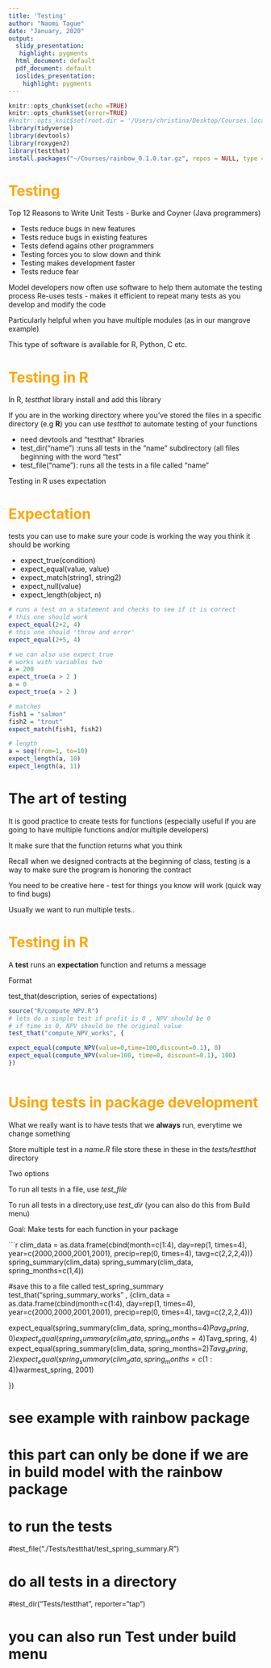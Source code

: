 ```yaml
---
title: 'Testing'
author: "Naomi Tague"
date: "January, 2020"
output:
  slidy_presentation:
   highlight: pygments
  html_document: default
  pdf_document: default
  ioslides_presentation:
    highlight: pygments
---
```


```r
knitr::opts_chunk$set(echo =TRUE)
knitr::opts_chunk$set(error=TRUE)
#knitr::opts_knit$set(root.dir = '/Users/christina/Desktop/Courses.local/ESM262n/docs/packages')
library(tidyverse)
library(devtools)
library(roxygen2)
library(testthat)
install.packages("~/Courses/rainbow_0.1.0.tar.gz", repos = NULL, type = "source")

```



# <span style="color:orange">Testing</span>

Top 12 Reasons to Write Unit Tests - Burke and Coyner (Java programmers)



* Tests reduce bugs in new features
* Tests reduce bugs in existing features
* Tests defend agains other programmers
* Testing forces you to slow down and think
* Testing makes development faster
* Tests reduce fear

Model developers now often use software to help them automate the testing process
Re-uses tests - makes it efficient to repeat many tests as you develop and modify the code 

Particularly helpful when you have multiple modules (as in our mangrove example)

This type of software is available for R, Python, C etc.

# <span style="color:orange">Testing in R</span>

In R, *testthat* library 
install and add this library

If you are in the working directory where you’ve stored the files in a specific directory (e.g **R**) you can use *testthat* to automate testing of your functions

* need devtools and “testthat” libraries
* test_dir(“name”) :runs all tests in the “name” subdirectory  (all files beginning with the word “test”
* test_file(“name”): runs all  the tests in a file called “name”

Testing in R uses expectation

# <span style="color:orange">Expectation</span>


tests you can use to make sure your code is working the way you think it should be working

* expect_true(condition)
* expect_equal(value, value)
* expect_match(string1, string2)
* expect_null(value)
* expect_length(object, n)



```r


# runs a test on a statement and checks to see if it is correct
# this one should work
expect_equal(2+2, 4)
# this one should 'throw and error'
expect_equal(2+5, 4)

# we can also use expect_true
# works with variables two
a = 200
expect_true(a > 2 )
a = 0
expect_true(a > 2 )

# matches
fish1 = "salmon"
fish2 = "trout"
expect_match(fish1, fish2)

# length
a = seq(from=1, to=10)
expect_length(a, 10)
expect_length(a, 11)

```

# The art of testing

It is good practice to create tests for functions (especially
useful if you are going to have multiple functions and/or multiple developers)

It make sure that the function returns what you think

Recall when we designed contracts at the beginning of class, testing is a way to make sure the program is honoring the contract

You need to be creative here - test for things you know will work (quick way to find bugs)

Usually we want to run multiple tests..

# <span style="color:orange">Testing in R</span>


A **test** runs an **expectation** function and returns a message

Format

test_that(description, series of expectations)
```r


source("R/compute_NPV.R")
# lets do a simple test if profit is 0 , NPV should be 0
# if time is 0, NPV should be the original value
test_that("compute_NPV_works", {

expect_equal(compute_NPV(value=0,time=100,discount=0.1), 0)
expect_equal(compute_NPV(value=100, time=0, discount=0.1), 100)
})



```
# <span style="color:orange">Using tests in package development</span>

What we really want is to have tests that we **always** run, everytime we change something


Store multiple test in a *name.R* file  store these in these in the *tests/testthat* directory

Two options

To run all tests in a file, use *test_file*


To run all tests in a directory,use *test_dir*  (you can also do this from Build menu)



Goal: Make tests for each function in your package

```r
clim_data = as.data.frame(cbind(month=c(1:4), day=rep(1, times=4), year=c(2000,2000,2001,2001), 
                                 precip=rep(0, times=4), tavg=c(2,2,2,4)))
spring_summary(clim_data)
spring_summary(clim_data, spring_months=c(1,4))

#save this to a file called test_spring_summary
test_that("spring_summary_works" ,
{clim_data = as.data.frame(cbind(month=c(1:4), day=rep(1, times=4), year=c(2000,2000,2001,2001), 
                                 precip=rep(0, times=4), tavg=c(2,2,2,4)))

expect_equal(spring_summary(clim_data, spring_months=4)$Pavg_spring,0)
expect_equal(spring_summary(clim_data, spring_months=4)$Tavg_spring, 4)
expect_equal(spring_summary(clim_data, spring_months=2)$Tavg_spring, 2)
expect_equal(spring_summary(clim_data, spring_months=c(1:4))$warmest_spring, 2001)

})

# see example with rainbow package
# this part can only be done if we are in build model with the rainbow package
# to run the tests
#test_file("./Tests/testthat/test_spring_summary.R")

# do all tests in a directory
#test_dir("Tests/testthat", reporter="tap")

# you can also run Test under build menu
